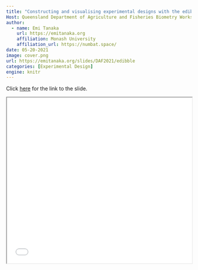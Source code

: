 ```yaml
---
title: "Constructing and visualising experimental designs with the edibble R-package"
Host: Queensland Department of Agriculture and Fisheries Biometry Workshop 
author:
  - name: Emi Tanaka
    url: https://emitanaka.org
    affiliation: Monash University
    affiliation_url: https://numbat.space/
date: 05-20-2021
image: cover.png
url: https://emitanaka.org/slides/DAF2021/edibble
categories: [Experimental Design]
engine: knitr
---
```


Click [here](`r rmarkdown::metadata$url`) for the link to the slide. 

<iframe src="`r rmarkdown::metadata$url`#2" width="100%" height="450px"></iframe>
